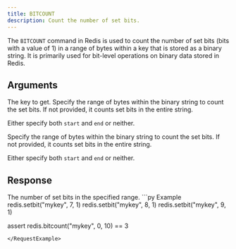```yaml
---
title: BITCOUNT
description: Count the number of set bits.
---
```


The `BITCOUNT` command in Redis is used to count the number of set bits (bits with a value of 1) in a range of bytes within a key that is stored as a binary string. It is primarily used for bit-level operations on binary data stored in Redis.

## Arguments

<ParamField body="key" type="str" required>
  The key to get.
</ParamField>

<ParamField body="start" type="int">
  Specify the range of bytes within the binary string to count the set bits. If not provided, it counts set bits in the entire string.

  Either specify both `start` and `end` or neither.
</ParamField>

<ParamField body="end" type="int">
Specify the range of bytes within the binary string to count the set bits. If not provided, it counts set bits in the entire string.

 Either specify both `start` and `end` or neither.
</ParamField>
## Response

<ResponseField type="int" required>
  The number of set bits in the specified range.
</ResponseField>

<RequestExample>
```py Example
redis.setbit("mykey", 7, 1)
redis.setbit("mykey", 8, 1)
redis.setbit("mykey", 9, 1)

assert redis.bitcount("mykey", 0, 10) == 3
```
</RequestExample>
